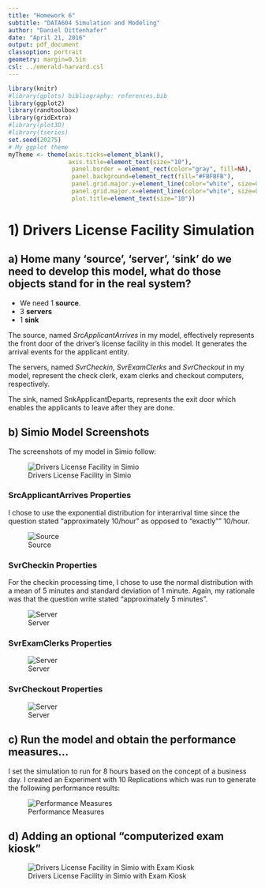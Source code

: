```yaml
---
title: "Homework 6"
subtitle: "DATA604 Simulation and Modeling"
author: "Daniel Dittenhafer"
date: "April 21, 2016"
output: pdf_document
classoption: portrait
geometry: margin=0.5in
csl: ../emerald-harvard.csl
---
```

```r
library(knitr)
#library(gplots) bibliography: references.bib
library(ggplot2)
library(randtoolbox)
library(gridExtra)
#library(plot3D)
#library(tseries)
set.seed(20275)
# My ggplot theme
myTheme <- theme(axis.ticks=element_blank(),
                 axis.title=element_text(size="10"),
                  panel.border = element_rect(color="gray", fill=NA), 
                  panel.background=element_rect(fill="#FBFBFB"), 
                  panel.grid.major.y=element_line(color="white", size=0.5), 
                  panel.grid.major.x=element_line(color="white", size=0.5),
                  plot.title=element_text(size="10"))
```

# 1) Drivers License Facility Simulation

## a) Home many 'source', 'server', 'sink' do we need to develop this model, what do those objects stand for in the real system?

* We need 1 **source**.
* 3 **servers**
* 1 **sink**

The source, named *SrcApplicantArrives* in my model, effectively represents the front door of the driver's license facility in this model. It generates the arrival events for the applicant entity.

The servers, named *SvrCheckin*, *SvrExamClerks* and *SvrCheckout* in my model, represent the check clerk, exam clerks and checkout computers, respectively.

The sink, named SnkApplicantDeparts, represents the exit door which enables the applicants to leave after they are done.

## b) Simio Model Screenshots

The screenshots of my model in Simio follow:

![Drivers License Facility in Simio](DriversLicenseFaciltyModelSimio.png)

### SrcApplicantArrives Properties

I chose to use the exponential distribution for interarrival time since the question stated "approximately 10/hour" as opposed to "exactly"" 10/hour.

![Source](SrcApplicantArrivesProperties.png)

### SvrCheckin Properties

For the checkin processing time, I chose to use the normal distribution with a mean of 5 minutes and standard deviation of 1 minute. Again, my rationale was that the question write stated "approximately 5 minutes".

![Server](SvrCheckinProperties.png)

### SvrExamClerks Properties

![Server](SvrExamClerksProperties.png)

### SvrCheckout Properties

![Server](SvrCheckoutProperties.png)


## c) Run the model and obtain the performance measures...

I set the simulation to run for 8 hours based on the concept of a business day. I created an Experiment with 10 Replications which was run to generate the following performance results:

![Performance Measures](PerfMeasures-1C.png)


## d) Adding an optional "computerized exam kiosk"

![Drivers License Facility in Simio with Exam Kiosk](DriversLicenseFaciltyModelSimioExamKiosk.png)
